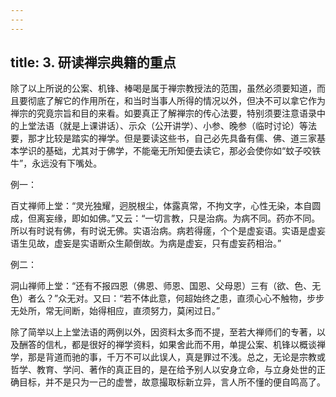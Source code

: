 ```yaml
---
---
---
```

title: 3. 研读禅宗典籍的重点
---




除了以上所说的公案、机锋、棒喝是属于禅宗教授法的范围，虽然必须要知道，而且要彻底了解它的作用所在，和当时当事人所得的情况以外，但决不可以拿它作为禅宗的究竟宗旨和目的来看。如要真正了解禅宗的传心法要，特别须要注意语录中的上堂法语（就是上课讲话）、示众（公开讲学）、小参、晚参（临时讨论）等法要，那才比较是踏实的禅学。但是要读这些书，自己必先具备有儒、佛、道三家基本学识的基础，尤其对于佛学，不能毫无所知便去读它，那必会使你如“蚊子咬铁牛”，永远没有下嘴处。

例一：


百丈禅师上堂：“灵光独耀，迥脱根尘，体露真常，不拘文字，心性无染，本自圆成，但离妄缘，即如如佛。”又云：“一切言教，只是治病。为病不同。药亦不同。所以有时说有佛，有时说无佛。实语治病。病若得瘥，个个是虚妄语。实语是虚妄语生见故，虚妄是实语断众生颠倒故。为病是虚妄，只有虚妄药相治。”


例二：


洞山禅师上堂：“还有不报四恩（佛恩、师恩、国恩、父母恩）三有（欲、色、无色）者么？”众无对。又曰：“若不体此意，何超始终之患，直须心心不触物，步步无处所，常无间断，始得相应，直须努力，莫闲过日。”


除了简举以上上堂法语的两例以外，因资料太多而不提，至若大禅师们的专著，以及酬答的信札，都是很好的禅学资料，如果舍此而不用，单提公案、机锋以概谈禅学，那是背道而驰的事，千万不可以此误人，真是罪过不浅。总之，无论是宗教或哲学、教育、学问、著作的真正目的，是在给予别人以安身立命，与立身处世的正确目标，并不是只为一己的虚誉，故意撮取标新立异，言人所不懂的便自鸣高了。